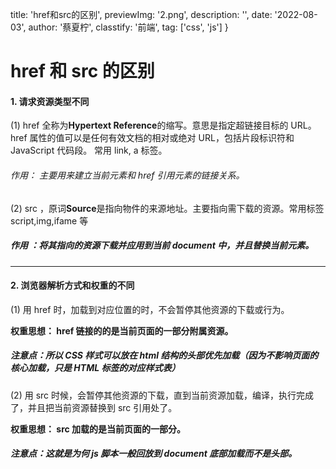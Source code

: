   title: 'href和src的区别',
  previewImg: '2.png',
  description: '',
  date: '2022-08-03',
  author: '蔡夏柠',
  classtify: '前端',
  tag: ['css', 'js']
}

# href 和 src 的区别

#### 1. 请求资源类型不同

(1) href 全称为**Hypertext Reference**的缩写。意思是指定超链接目标的 URL。href 属性的值可以是任何有效文档的相对或绝对 URL，包括片段标识符和 JavaScript 代码段。
常用 link, a 标签。

###### 作用： 主要用来建立当前元素和 href 引用元素的链接关系。

(2) src ，原词**Source**是指向物件的来源地址。主要指向需下载的资源。常用标签 script,img,ifame 等

##### 作用 ：将其指向的资源下载并应用到当前 document 中，并且替换当前元素。

---

#### 2. 浏览器解析方式和权重的不同

(1) 用 href 时，加载到对应位置的时，不会暂停其他资源的下载或行为。

**权重思想： href 链接的的是当前页面的一部分附属资源。**

##### 注意点：所以 CSS 样式可以放在 html 结构的头部优先加载（因为不影响页面的核心加载，只是 HTML 标签的对应样式表）

(2) 用 src 时候，会暂停其他资源的下载，直到当前资源加载，编译，执行完成了，并且把当前资源替换到 src 引用处了。

**权重思想： src 加载的是当前页面的一部分。**

##### 注意点：这就是为何 js 脚本一般回放到 document 底部加载而不是头部。
